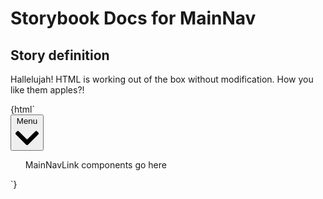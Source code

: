 

# Storybook Docs for MainNav

<Meta title="govtnz-import" />

## Story definition

Hallelujah! HTML is working out of the box without modification.
How you like them apples?!

<Preview>
  <Story name="MainNav" height="100px">
    {html`
      <nav aria-label="Main" class="g-main-nav" role="navigation">
        <button
          aria-expanded="example"
          class="g-main-nav__button g-main-nav--open"
        >
          Menu
          <svg
            class="g-main-nav__button__icon"
            viewBox="0 0 16 16"
            xmlns="http://www.w3.org/2000/svg"
          >
            <path
              d="M7.992 9.55l5.6-5.6a1 1 0 0 1 1.415 0l.688.689a1 1 0 0 1 0 1.414L8.7 13.049a1 1 0 0 1-1.414 0L.29 6.053a1 1 0 0 1 0-1.414l.689-.689a1 1 0 0 1 1.414 0l5.6 5.6z"
              fill="currentColor"
              fill-rule="nonzero"
            ></path>
          </svg>
        </button>
        <div>
          <ul class="g-main-nav__ul g-main-nav--open">
            MainNavLink components go here
          </ul>
        </div>
      </nav>
    `}
  </Story>
</Preview>
